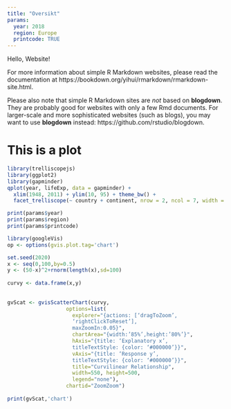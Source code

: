 ```yaml
---
title: "Oversikt"
params:
  year: 2018
  region: Europe
  printcode: TRUE
---
```


Hello, Website!

For more information about simple R Markdown websites, please read the documentation at https://bookdown.org/yihui/rmarkdown/rmarkdown-site.html.

Please also note that simple R Markdown sites are _not_ based on **blogdown**. They are probably good for websites with only a few Rmd documents. For larger-scale and more sophisticated websites (such as blogs), you may want to use **blogdown** instead: https://github.com/rstudio/blogdown.

<script src="javascript.js"></script>




# This is a plot
```r
library(trelliscopejs)
library(ggplot2)
library(gapminder)
qplot(year, lifeExp, data = gapminder) +
  xlim(1948, 2011) + ylim(10, 95) + theme_bw() +
  facet_trelliscope(~ country + continent, nrow = 2, ncol = 7, width = 300, path = ".")
```

```r
print(params$year)
print(params$region)
print(params$printcode)
```

```r
library(googleVis)
op <- options(gvis.plot.tag='chart')

set.seed(2020)
x <- seq(0,100,by=0.5)
y <- (50-x)^2+rnorm(length(x),sd=100)
 
curvy <- data.frame(x,y)
 
 
gvScat <- gvisScatterChart(curvy,
                   options=list(
                     explorer="{actions: [‘dragToZoom’,
                     ‘rightClickToReset’],
                     maxZoomIn:0.05}",
                     chartArea="{width:’85%’,height:’80%’}",
                     hAxis="{title: ‘Explanatory x’,
                     titleTextStyle: {color: ‘#000000’}}",
                     vAxis="{title: ‘Response y’,
                     titleTextStyle: {color: ‘#000000’}}",
                     title="Curvilinear Relationship",
                     width=550, height=500,
                     legend="none"),
                   chartid="ZoomZoom")
 
print(gvScat,'chart')
```

